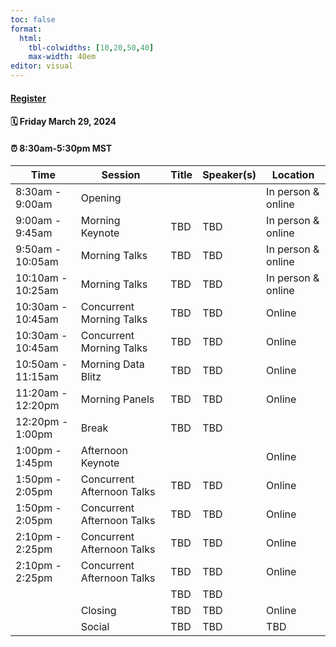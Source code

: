 ```yaml
---
toc: false
format: 
  html: 
    tbl-colwidths: [10,20,50,40]
    max-width: 40em
editor: visual
---
```


::: callout-important
#### [Register](https://forms.gle/ttzf3MyogJuCNAeD9){target="_blank"}

#### 🗓 Friday March 29, 2024

#### ⏰ 8:30am-5:30pm MST
:::

| Time               | Session                    | Title | Speaker(s) | Location           |
|--------------------|----------------------------|-------|------------|--------------------|
| 8:30am - 9:00am    | Opening                    |       |            | In person & online |
| 9:00am - 9:45am    | Morning Keynote            | TBD   | TBD        | In person & online |
| 9:50am - 10:05am   | Morning Talks              | TBD   | TBD        | In person & online |
| 10:10am - 10:25am  | Morning Talks              | TBD   | TBD        | In person & online |
| 10:30am - 10:45am  | Concurrent Morning Talks   | TBD   | TBD        | Online             |
| 10:30am - 10:45am  | Concurrent Morning Talks   | TBD   | TBD        | Online             |
| 10:50am - 11:15am  | Morning Data Blitz         | TBD   | TBD        | Online             |
| 11:20am - 12:20pm  | Morning Panels             | TBD   | TBD        | Online             |
| 12:20pm - 1:00pm   | Break                      | TBD   | TBD        |                    |
| 1:00pm - 1:45pm    | Afternoon Keynote          |       |            | Online             |
| 1:50pm - 2:05pm    | Concurrent Afternoon Talks | TBD   | TBD        | Online             |
| 1:50pm - 2:05pm    | Concurrent Afternoon Talks | TBD   | TBD        | Online             |
| 2:10pm - 2:25pm    | Concurrent Afternoon Talks | TBD   | TBD        | Online             |
| 2:10pm - 2:25pm    | Concurrent Afternoon Talks | TBD   | TBD        | Online             |
|                    |                            | TBD   | TBD        |                    |
|                    | Closing                    | TBD   | TBD        | Online             |
|                    | Social                     | TBD   | TBD        | TBD                |
